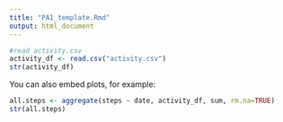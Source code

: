 ```yaml
---
title: "PA1_template.Rmd"
output: html_document
---
```


```r
#read activity.csv
activity_df <- read.csv("activity.csv")
str(activity_df)

```

You can also embed plots, for example:

```r
all.steps <- aggregate(steps ~ date, activity_df, sum, rm.na=TRUE)
str(all.steps)

```
